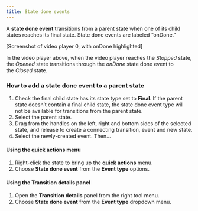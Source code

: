 ```yaml
---
title: State done events
---
```


A **state done event** transitions from a parent state when one of its child states reaches its final state. State done events are labeled “onDone.”

[Screenshot of video player 0, with onDone highlighted]

In the video player above, when the video player reaches the *Stopped* state, the *Opened* state transitions through the *onDone* state done event to the *Closed* state.

### How to add a state done event to a parent state

1. Check the final child state has its state type set to **Final**. If the parent state doesn’t contain a final child state, the state done event type will not be available for transitions from the parent state.
2. Select the parent state.
3. Drag from the handles on the left, right and bottom sides of the selected state, and release to create a connecting transition, event and new state.
4. Select the newly-created event. Then…

#### Using the **quick actions** menu

1. Right-click the state to bring up the **quick actions** menu.
2. Choose **State done event** from the **Event type** options.

#### Using the **Transition details** panel

1. Open the **Transition details** panel from the right tool menu.
2. Choose **State done event** from the **Event type** dropdown menu.

